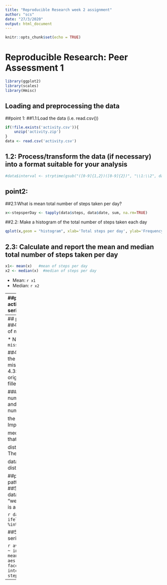 ```yaml
---
title: "Reproducible Research week 2 assignment"
author: "scs"
date: "27/3/2020"
output: html_document
---
```


```r
knitr::opts_chunk$set(echo = TRUE)
```


# Reproducible Research: Peer Assessment 1

```r
library(ggplot2)
library(scales)
library(Hmisc)
```

## Loading and preprocessing the data
##point 1:
##1.1:Load the data (i.e. read.csv())
```r
if(!file.exists('activity.csv')){
    unzip('activity.zip')
}
data <- read.csv('activity.csv')
```
## 1.2: Process/transform the data (if necessary) into a format suitable for your analysis
```r
#data$interval <- strptime(gsub("([0-9]{1,2})([0-9]{2})", "\\1:\\2", data$interval), format='%H:%M')
```

## point2:
##2.1:What is mean total number of steps taken per day?
```r
x<-stepsperDay <- tapply(data$steps, data$date, sum, na.rm=TRUE)
```

##2.2: Make a histogram of the total number of steps taken each day
```r
qplot(x,geom = "histogram", xlab='Total steps per day', ylab='Frequency using binwith 500', binwidth=500)
```

## 2.3: Calculate and report the mean and median total number of steps taken per day
```r
x1<- mean(x)   #mean of steps per day
x2 <- median(x)  #median of steps per day

```
* Mean: `r x1`
* Median:  `r x2`

-----
##point3:What is the average daily activity pattern?
##3.1: to make time series plot
```r
x3<- aggregate(x=list(meanSteps=data$steps), by=list(interval=data$interval), FUN=mean, na.rm=TRUE) #average steps per time block

ggplot(data=x3, aes(x=interval, y=meanSteps)) +
    geom_line() +
    xlab("5-minute interval") +
    ylab("average number of steps taken") 
```
* Average Steps per time Block:`r x3`

## 3.2: Which 5-minute interval, on average across all the days in the dataset, contains the maximum number of steps?
```r
x4<-maxsteps <- which.max(x3$meanSteps)

x5 <-  gsub("([0-9]{1,2})([0-9]{2})", "\\1:\\2", x3[x4,'interval'])  #time for max steps

```

* Max no. of  Steps at: `r x5`

----
## point4:Imputing missing values
##4.1:Calculate and report the total number of missing values in the dataset 
```r
missingvalues<- length(which(is.na(data$steps))) # number of missing values
```

* Number of missing values: `r missingvalues`

##4.2: Devise a strategy for filling in all of the missing values in the dataset.
#The missing values will be replaced by mean.
## 4.3:Create a new dataset that is equal to the original dataset but with the missing data filled in.
```r
data_imputed <- data
data_imputed$steps<-impute(data$steps, fun=mean) 
```

##### 4.4: Make a histogram of the total number of steps taken each day.Calculate and report the mean and median total number of steps taken per day. 
```r
x6<-stepsperday_imputed <- tapply(data_imputed$steps, data_imputed$date, sum)
qplot(x6,geom="histogram", xlab='Total steps per day (Imputed)', ylab='Frequency using binwith 500', binwidth=500)
#calculation of mean and median of the imputed data
x7<-Meanofimputeddata <- mean(x6)
x8<-Medianofimputeddata <- median(x6)
```
* Mean (Imputed): `r x7`
* Median (Imputed):  `r x8`
Mean and median of the imputed data differ from the mean and median of

the original data (datawith out imputing). Imputed data mean and 

median are same. The impact of imputing is that it make the 

distribution of the imputed data symmetric. The mean of the original 

data was less than its median. It makes the distribution negatively skewed.

##point5: Are there differences in activity patterns between weekdays and weekends?
##5.1 :Create a new factor variable in the dataset with two levels – “weekday” and “weekend” indicating whether a given date is a weekday or weekend day.

```r
data_imputed$dateType <-  ifelse(as.POSIXlt(data_imputed$date)$wday %in% c(0,6), 'weekend', 'weekday')
```

##5.2: Make a panel plot containing a time series plot

```r
averageddata_imputed <- aggregate(steps ~ interval + dateType, data=data_imputed, mean)
ggplot(averageddata_imputed, aes(interval, steps)) + 
    geom_line() + 
    facet_grid(dateType ~ .) +
    xlab("5-minute interval") + 
    ylab("avarage number of steps")
```

----
